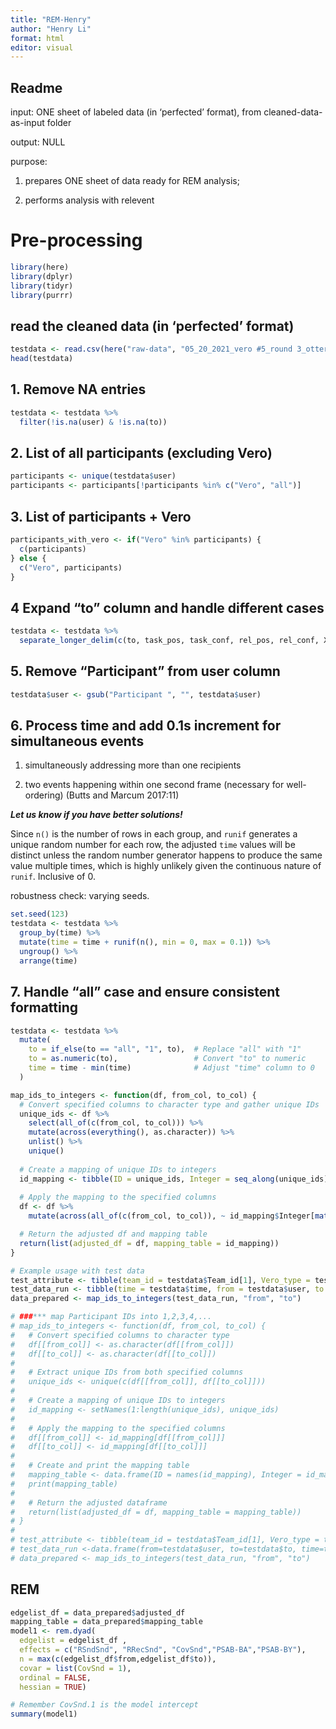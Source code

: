 ```yaml
---
title: "REM-Henry"
author: "Henry Li"
format: html
editor: visual
---
```


## Readme

input: ONE sheet of labeled data (in 'perfected' format), from cleaned-data-as-input folder

output: NULL

purpose:

1.  prepares ONE sheet of data ready for REM analysis;

2.  performs analysis with relevent

# Pre-processing

```r
library(here)
library(dplyr) 
library(tidyr)
library(purrr)
```

## read the cleaned data (in 'perfected' format)

```r
testdata <- read.csv(here("raw-data", "05_20_2021_vero #5_round 3_otter.ai_made_perfect.csv"))
head(testdata)
```

## 1. Remove NA entries

```r
testdata <- testdata %>%
  filter(!is.na(user) & !is.na(to))
```

## 2. List of all participants (excluding Vero)

```r
participants <- unique(testdata$user)
participants <- participants[!participants %in% c("Vero", "all")]
```

## 3. List of participants + Vero

```r
participants_with_vero <- if("Vero" %in% participants) {
  c(participants)
} else {
  c("Vero", participants)
}
```

## 4 Expand "to" column and handle different cases

```r
testdata <- testdata %>%
  separate_longer_delim(c(to, task_pos, task_conf, rel_pos, rel_conf, X3rdVero), delim = ",")
```

## 5. Remove "Participant " from user column

```r
testdata$user <- gsub("Participant ", "", testdata$user)
```

## 6. Process time and add 0.1s increment for simultaneous events

1.  simultaneously addressing more than one recipients

2.  two events happening within one second frame (necessary for well-ordering) (Butts and Marcum 2017:11)

***Let us know if you have better solutions!***

Since `n()` is the number of rows in each group, and `runif` generates a unique random number for each row, the adjusted `time` values will be distinct unless the random number generator happens to produce the same value multiple times, which is highly unlikely given the continuous nature of `runif`. Inclusive of 0.

robustness check: varying seeds.

```r
set.seed(123)
testdata <- testdata %>%
  group_by(time) %>%
  mutate(time = time + runif(n(), min = 0, max = 0.1)) %>%
  ungroup() %>%
  arrange(time)
```

## 7. Handle "all" case and ensure consistent formatting

```r
testdata <- testdata %>%
  mutate(
    to = if_else(to == "all", "1", to),  # Replace "all" with "1"
    to = as.numeric(to),                 # Convert "to" to numeric
    time = time - min(time)              # Adjust "time" column to 0
  )

map_ids_to_integers <- function(df, from_col, to_col) {
  # Convert specified columns to character type and gather unique IDs
  unique_ids <- df %>%
    select(all_of(c(from_col, to_col))) %>%
    mutate(across(everything(), as.character)) %>%
    unlist() %>%
    unique()
  
  # Create a mapping of unique IDs to integers
  id_mapping <- tibble(ID = unique_ids, Integer = seq_along(unique_ids))
  
  # Apply the mapping to the specified columns
  df <- df %>%
    mutate(across(all_of(c(from_col, to_col)), ~ id_mapping$Integer[match(.x, id_mapping$ID)]))

  # Return the adjusted df and mapping table
  return(list(adjusted_df = df, mapping_table = id_mapping))
}

# Example usage with test data
test_attribute <- tibble(team_id = testdata$Team_id[1], Vero_type = testdata$condition[1])
test_data_run <- tibble(time = testdata$time, from = testdata$user, to = testdata$to)
data_prepared <- map_ids_to_integers(test_data_run, "from", "to")
```

```r
# ###*** map Participant IDs into 1,2,3,4,...
# map_ids_to_integers <- function(df, from_col, to_col) {
#   # Convert specified columns to character type
#   df[[from_col]] <- as.character(df[[from_col]])
#   df[[to_col]] <- as.character(df[[to_col]])
#   
#   # Extract unique IDs from both specified columns
#   unique_ids <- unique(c(df[[from_col]], df[[to_col]]))
#   
#   # Create a mapping of unique IDs to integers
#   id_mapping <- setNames(1:length(unique_ids), unique_ids)
#   
#   # Apply the mapping to the specified columns
#   df[[from_col]] <- id_mapping[df[[from_col]]]
#   df[[to_col]] <- id_mapping[df[[to_col]]]
#   
#   # Create and print the mapping table
#   mapping_table <- data.frame(ID = names(id_mapping), Integer = id_mapping)
#   print(mapping_table)
#   
#   # Return the adjusted dataframe
#   return(list(adjusted_df = df, mapping_table = mapping_table))
# }
# 
# test_attribute <- tibble(team_id = testdata$Team_id[1], Vero_type = testdata$condition[1]) 
# test_data_run <-data.frame(from=testdata$user, to=testdata$to, time=testdata$time)
# data_prepared <- map_ids_to_integers(test_data_run, "from", "to")
```

## REM

```r
edgelist_df = data_prepared$adjusted_df
mapping_table = data_prepared$mapping_table
model1 <- rem.dyad(
  edgelist = edgelist_df ,
  effects = c("RSndSnd", "RRecSnd", "CovSnd","PSAB-BA","PSAB-BY"), 
  n = max(c(edgelist_df$from,edgelist_df$to)),
  covar = list(CovSnd = 1),
  ordinal = FALSE, 
  hessian = TRUE)

# Remember CovSnd.1 is the model intercept
summary(model1)
```
